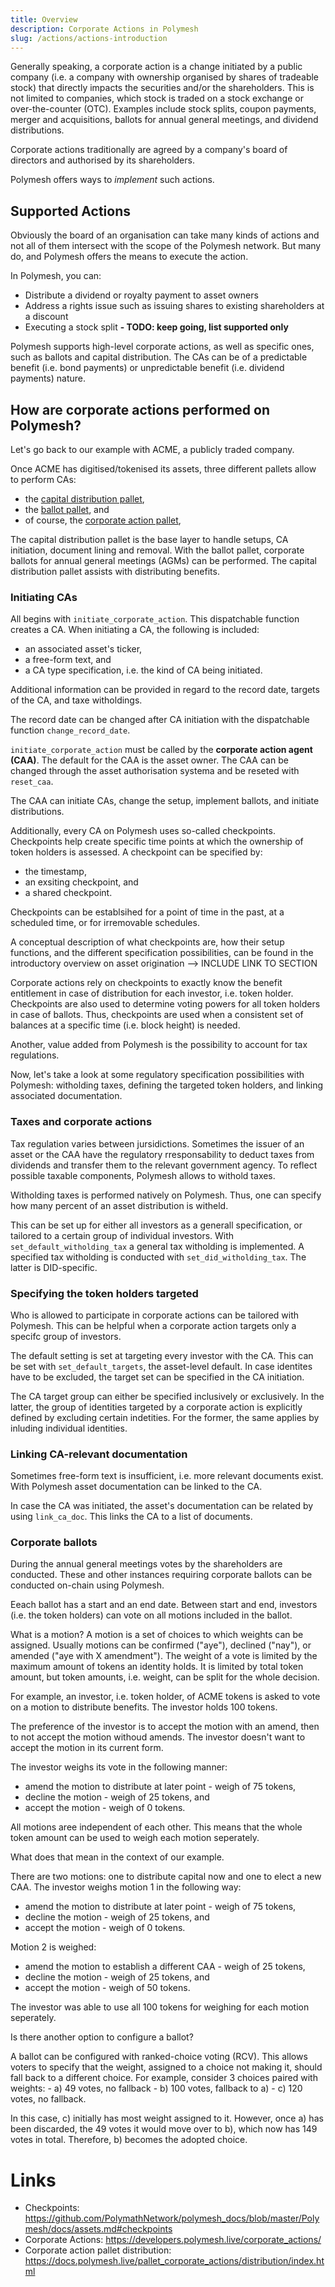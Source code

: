 ```yaml
---
title: Overview
description: Corporate Actions in Polymesh
slug: /actions/actions-introduction
---
```


Generally speaking, a corporate action is a change initiated by a public company (i.e. a company with ownership organised by shares of tradeable stock) that directly impacts the securities and/or the shareholders. This is not limited to companies, which stock is traded on a stock exchange or over-the-counter (OTC). Examples include stock splits, coupon payments, merger and acquisitions, ballots for annual general meetings, and dividend distributions.

Corporate actions traditionally are agreed by a company's board of directors and authorised by its shareholders.

Polymesh offers ways to _implement_ such actions.

## Supported Actions

Obviously the board of an organisation can take many kinds of actions and not all of them intersect with the scope of the Polymesh network. But many do, and Polymesh offers the means to execute the action. 

In Polymesh, you can:

- Distribute a dividend or royalty payment to asset owners
- Address a rights issue such as issuing shares to existing shareholders at a discount
- Executing a stock split
**- TODO: keep going, list supported only**

Polymesh supports high-level corporate actions, as well as specific ones, such as ballots and capital distribution. The CAs can be of a predictable benefit (i.e. bond payments) or unpredictable benefit (i.e. dividend payments) nature.

## How are corporate actions performed on Polymesh?

Let's go back to our example with ACME, a publicly traded company.

Once ACME has digitised/tokenised its assets, three different pallets allow to perform CAs:

* the [capital distribution pallet](https://docs.polymesh.live/pallet_corporate_actions/distribution/index.html),
* the [ballot pallet](https://docs.polymesh.live/pallet_corporate_actions/ballot/index.html), and
* of course, the [corporate action pallet](https://docs.polymesh.live/pallet_corporate_actions/index.html),

The capital distribution pallet is the base layer to handle setups, CA initiation, document lining and removal. With the ballot pallet, corporate ballots for annual general meetings (AGMs) can be performed. The capital distribution pallet assists with distributing benefits.

### Initiating CAs

All begins with ```initiate_corporate_action```. This dispatchable function creates a CA. When initiating a CA, the following is included:

* an associated asset's ticker,
* a free-form text, and
* a CA type specification, i.e. the kind of CA being initiated.

Additional information can be provided in regard to the record date, targets of the CA, and taxe witholdings.

<HighlightBox type="info">

The record date can be changed after CA initiation with the dispatchable function ```change_record_date```.

</HighlightBox>

```initiate_corporate_action``` must be called by the **corporate action agent (CAA)**. The default for the CAA is the asset owner. The CAA can be changed through the asset authorisation systema and be reseted with ```reset_caa```.

The CAA can initiate CAs, change the setup, implement ballots, and initiate distributions.

Additionally, every CA on Polymesh uses so-called checkpoints. Checkpoints help create specific time points at which the ownership of token holders is assessed. A checkpoint can be specified by:

* the timestamp,
* an exsiting checkpoint, and
* a shared checkpoint.

Checkpoints can be establsihed for a point of time in the past, at a scheduled time, or for irremovable schedules.

<HighlightBox type="tip">

A conceptual description of what checkpoints are, how their setup functions, and the different specification possibilities, can be found in the introductory overview on asset origination --> INCLUDE LINK TO SECTION

</HighlightBox>

Corporate actions rely on checkpoints to exactly know the benefit entitlement in case of distribution for each investor, i.e. token holder. Checkpoints are also used to determine voting powers for all token holders in case of ballots. Thus, checkpoints are used when a consistent set of balances at a specific time (i.e. block height) is needed.

Another, value added from Polymesh is the possibility to account for tax regulations.

Now, let's take a look at some regulatory specification possibilities with Polymesh: witholding taxes, defining the targeted token holders, and linking associated documentation.

### Taxes and corporate actions

Tax regulation varies between jursidictions. Sometimes the issuer of an asset or the CAA have the regulatory rresponsability to deduct taxes from dividends and transfer them to the relevant government agency. To reflect possible taxable components, Polymesh allows to withold taxes.

Witholding taxes is performed natively on Polymesh. Thus, one can specify how many percent of an asset distribution is witheld.

This can be set up for either all investors as a generall specification, or tailored to a certain group of individual investors. With ```set_default_witholding_tax``` a general tax witholding is implemented. A specified tax witholding is conducted with ```set_did_witholding_tax```. The latter is DID-specific.

### Specifying the token holders targeted

Who is allowed to participate in corporate actions can be tailored with Polymesh. This can be helpful when a corporate action targets only a specifc group of investors.

The default setting is set at targeting every investor with the CA. This can be set with ```set_default_targets```, the asset-level default. In case identites have to be excluded, the target set can be specified in the CA initiation.

The CA target group can either be specified inclusively or exclusively. In the latter, the group of identities targeted by a corporate action is explicitly defined by excluding certain indetities. For the former, the same applies by inluding individual identities.

### Linking CA-relevant documentation

Sometimes free-form text is insufficient, i.e. more relevant documents exist. With Polymesh asset documentation can be linked to the CA.

In case the CA was initiated, the asset's documentation can be related by using ```link_ca_doc```. This links the CA to a list of documents.

### Corporate ballots

During the annual general meetings votes by the shareholders are conducted. These and other instances requiring corporate ballots can be conducted on-chain using Polymesh.

Eeach ballot has a start and an end date. Between start and end, investors (i.e. the token holders) can vote on all motions included in the ballot.

What is a motion? A motion is a set of choices to which weights can be assigned. Usually motions can be confirmed ("aye"), declined ("nay"), or amended ("aye with X amendment"). The weight of a vote is limited by the maximum amount of tokens an identity holds. It is limited by total token amount, but token amounts, i.e. weight, can be split for the whole decision.

For example, an investor, i.e. token holder, of ACME tokens is asked to vote on a motion to distribute benefits. The investor holds 100 tokens.

The preference of the investor is to accept the motion with an amend, then to not accept the motion withoud amends. The investor doesn't want to accept the motion in its current form.

The investor weighs its vote in the following manner:

* amend the motion to distribute at later point - weigh of 75 tokens,
* decline the motion - weigh of 25 tokens, and
* accept the motion - weigh of 0 tokens.

All motions aree independent of each other. This means that the whole token amount can be used to weigh each motion seperately.

What does that mean in the context of our example.

There are two motions: one to distribute capital now and one to elect a new CAA. The investor weighs motion 1 in the following way:

* amend the motion to distribute at later point - weigh of 75 tokens,
* decline the motion - weigh of 25 tokens, and
* accept the motion - weigh of 0 tokens.

Motion 2 is weighed:

* amend the motion to establish a different CAA - weigh of 25 tokens,
* decline the motion - weigh of 25 tokens, and
* accept the motion - weigh of 50 tokens.

The investor was able to use all 100 tokens for weighing for each motion seperately.

Is there another option to configure a ballot?

A ballot can be configured with ranked-choice voting (RCV). This allows voters to specify that the weight, assigned to a choice not making it, should fall back to a different choice. For example, consider 3 choices paired with weights: - a) 49 votes, no fallback - b) 100 votes, fallback to a) - c) 120 votes, no fallback.

In this case, c) initially has most weight assigned to it. However, once a) has been discarded, the 49 votes it would move over to b), which now has 149 votes in total. Therefore, b) becomes the adopted choice.

# Links

* Checkpoints: https://github.com/PolymathNetwork/polymesh_docs/blob/master/Polymesh/docs/assets.md#checkpoints 
* Corporate Actions: https://developers.polymesh.live/corporate_actions/ 
* Corporate action pallet distribution: https://docs.polymesh.live/pallet_corporate_actions/distribution/index.html 

